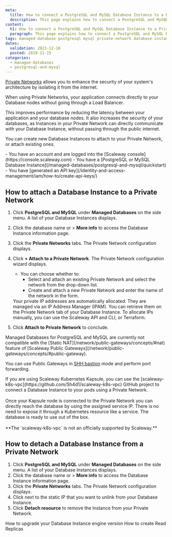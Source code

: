 ```yaml
---
meta:
  title: How to connect a PostgreSQL and MySQL Database Instance to a Private Network
  description: This page explains how to connect a PostgreSQL and MySQL Database Instance to a Private Network
content:
  h1: How to connect a PostgreSQL and MySQL Database Instance to a Private Network
  paragraph: This page explains how to connect a PostgreSQL and MySQL Database Instance to a Private Network
tags: managed-database postgresql mysql private-network database-instance
dates:
  validation: 2023-12-18
  posted: 2019-11-15
categories:
  - managed-databases
  - postgresql-and-mysql
---
```


[Private Networks](/network/vpc/concepts/#private-networks) allows you to enhance the security of your system's architecture by isolating it from the internet.

When using Private Networks, your application connects directly to your Database nodes without going through a Load Balancer.

This improves performance by reducing the latency between your application and your database nodes. It also increases the security of your databases, as Instances in your Private Network can directly communicate with your Database Instance, without passing through the public internet.

You can create new Database Instances to attach to your Private Network, or attach existing ones.

<Macro id="iam-requirements" />

<Message type="requirement">
  - You have an account and are logged into the [Scaleway console](https://console.scaleway.com)
  - You have a [PostgreSQL or MySQL Database Instance](/managed-databases/postgresql-and-mysql/quickstart)
  - You have [generated an API key](/identity-and-access-management/iam/how-to/create-api-keys/)
</Message>

## How to attach a Database Instance to a Private Network

1. Click **PostgreSQL and MySQL** under **Managed Databases** on the side menu. A list of your Database Instances displays.
2. Click the database name or <Icon name="more" /> > **More info** to access the Database Instance information page.
3. Click the **Private Networks** tabs. The Private Network configuration displays.
4. Click **+ Attach to a Private Network**. The Private Network configuration wizard displays.
    - You can choose whether to:
        - Select and attach an existing Private Network and select the network from the drop-down list.
        - Create and attach a new Private Network and enter the name of the network in the form.

    <Message type="important">
      Your private IP addresses are automatically allocated. They are managed via an IP Address Manager (IPAM). You can retrieve them on the Private Network tab of your Database Instance. To allocate IPs manually, you can use the Scaleway API and CLI, or Terraform.
    </Message>
5. Click **Attach to Private Network** to conclude.

<Message type="important">
Managed Databases for PostgreSQL and MySQL are currently not compatible with the [Static NAT](/network/public-gateways/concepts/#nat) feature of [Scaleway Public Gateways](/network/public-gateways/concepts/#public-gateway).

You can use Public Gateways in [SHH bastion](https://www.scaleway.com/en/docs/network/public-gateways/how-to/use-ssh-bastion/) mode and perform port forwarding.
</Message>

<Message type="tip">
  If you are using Scaleway Kubernetes Kapsule, you can use the [scaleway-k8s-vpc](https://github.com/Sh4d1/scaleway-k8s-vpc) GitHub project to connect a Database Instance to your pods using a Private Network.<br /><br />
  Once your Kapsule node is connected to the Private Network you can directly reach the database by using the assigned service IP. There is no need to expose it through a Kubernetes resource like a service. The database is ready to use out of the box. <br /><br />
  **The `scaleway-k8s-vpc` is not an officially supported by Scaleway.**
</Message>

## How to detach a Database Instance from a Private Network

1. Click **PostgreSQL and MySQL** under **Managed Databases** on the side menu. A list of your Database Instances displays.
2. Click the database name or <Icon name="more" /> > **More info** to access the Database Instance information page.
3. Click the **Private Networks** tabs. The Private Network configuration displays.
4. Click <Icon name="unlink" /> next to the static IP that you want to unlink from your Database Instance.
5. Click **Detach resource** to remove the Instance from your Private Network.

<Navigation title="See also">
  <PreviousButton to="/managed-databases/postgresql-and-mysql/how-to/upgrade-version">How to upgrade your Database Instance engine version</PreviousButton>
  <NextButton to="/managed-databases/postgresql-and-mysql/how-to/create-read-replica">How to create Read Replicas</NextButton>
</Navigation>

